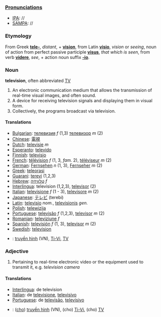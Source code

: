 ===[[Pronunciation]]s===
*[[IPA]]: //
*[[SAMPA]]: //
===Etymology===
From Greek '''[[tele-]]''', ''distant'', + '''[[vision]]''', from Latin '''[[visio]]''', ''vision'' or ''seeing'', noun of action from perfect passive participle '''[[visus]]''', ''that which is seen'', from verb '''[[videre]]''', ''see'', + action noun suffix '''[[-io]]'''.

===Noun===
'''television''', often abbreviated [[TV]]

# An electronic communication medium that allows the transmission of real-time visual images, and often sound.
# A device for receiving television signals and displaying them in visual form.
# Collectively, the programs broadcast via television.
====Translations====
*[[Bulgarian]]: [[телевизия]] ''f'' (1,3) [[телевизор]] ''m'' (2)
*[[Chinese]]: [[電視]]
*[[Dutch]]: [[televisie]] ''m''
*[[Esperanto]]: [[televido]]
*[[Finnish]]: [[televisio]]
*[[French]]: [[télévision]] ''f'' (1, 3,  ''fam.'' 2), [[téléviseur]] ''m'' (2)
*[[German]]: [[Fernsehen]] ''n'' (1, 3), [[Fernseher]] ''m'' (2)
*[[Greek]]: [[teleorasi]]
*[[Guarani]]: [[terevi]] (1,2,3)
*[[Hebrew]]: [[טלוויזיה]] ''f''
*[[Interlingua]]: television (1,2,3), [[televisor]] (2)
*[[Italian]]: [[televisione]] ''f'' (1 - 3), [[televisore]] ''m'' (2)
*[[Japanese]]: [[テレビ]] (terebi)
*[[Latin]]: [[televisio]] ''nom.'', [[televisionis]] ''gen.''
*[[Polish]]: [[telewizija]]
*[[Portuguese]]: [[televisão]] ''f'' (1,2,3), [[televisor]] ''m'' (2)
*[[Romanian]]: [[televiziune]] ''f''
*[[Spanish]]: [[televisión]] ''f'' (1, 3), [[televisor]] ''m'' (2)
*[[Swedish]]: [[television]]
*{{vi}}: [[truyền hình]] (VN), [[Ti-Vi]], [[TV#Vietnamese|TV]]

===Adjective===

# Pertaining to real-time electronic video or the equipment used to transmit it, e.g. ''television camera''

====Translations====
*[[Interlingua]]: de television
*[[Italian]]: de [[televisione]], [[televisivo]]
*[[Portuguese]]: de [[televisão]], [[televisivo]]
*{{vi}}: ([[cho]]) [[truyền hình]] (VN), (cho) [[Ti-Vi]], (cho) [[TV#Vietnamese|TV]]